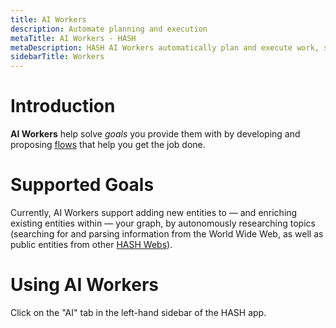 ---
title: AI Workers
description: Automate planning and execution
metaTitle: AI Workers - HASH
metaDescription: HASH AI Workers automatically plan and execute work, saving you time, improving quality, and helping you get more done
sidebarTitle: Workers
---

# Introduction

**AI Workers** help solve _goals_ you provide them with by developing and proposing [flows](/guide/flows) that help you get the job done.

# Supported Goals

Currently, AI Workers support adding new entities to — and enriching existing entities within — your graph, by autonomously researching topics (searching for and parsing information from the World Wide Web, as well as public entities from other [HASH Webs](/guide/webs)).

# Using AI Workers

Click on the "AI" tab in the left-hand sidebar of the HASH app.